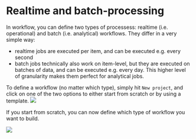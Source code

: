 # Realtime and batch-processing

In workflow, you can define two types of processess: realtime (i.e. operational) and batch (i.e. analytical) workflows. They differ in a very simple way:

- realtime jobs are executed per item, and can be executed e.g. every second
- batch jobs technically also work on item-level, but they are executed on batches of data, and can be executed e.g. every day. This higher level of granularity makes them perfect for analytical jobs.

To define a workflow (no matter which type), simply hit `New project`, and click on one of the two options to either start from scratch or by using a template.
![](https://kern-assets.s3.amazonaws.com/website/screenshots/workflow-creation.png)

If you start from scratch, you can now define which type of workflow you want to build.

![](https://kern-assets.s3.amazonaws.com/website/screenshots/workflow-creation-from-scratch.png)
